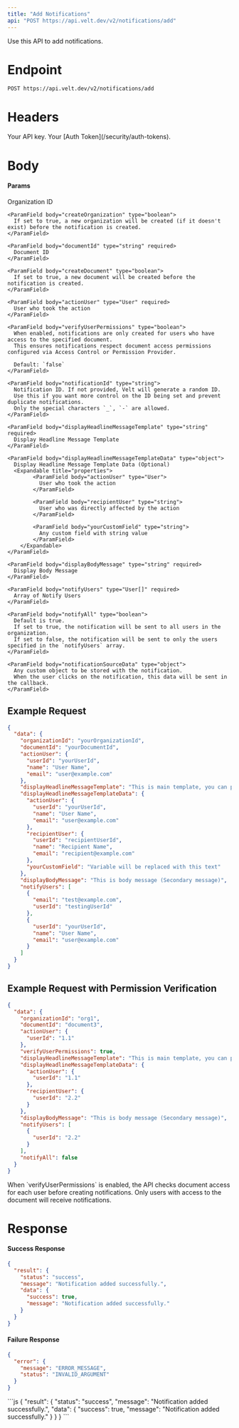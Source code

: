 ```yaml
---
title: "Add Notifications"
api: "POST https://api.velt.dev/v2/notifications/add"
---
```


Use this API to add notifications.

# Endpoint

`POST https://api.velt.dev/v2/notifications/add`

# Headers

<ParamField header="x-velt-api-key" type="string" required>
  Your API key.
</ParamField>

<ParamField header="x-velt-auth-token" type="string" required>
  Your [Auth Token](/security/auth-tokens).
</ParamField>

# Body

#### Params

<ParamField body="data" type="object" required>
  <Expandable title="properties">
    <ParamField body="organizationId" type="string" required>
      Organization ID
    </ParamField>

    <ParamField body="createOrganization" type="boolean">
      If set to true, a new organization will be created (if it doesn't exist) before the notification is created.
    </ParamField>

    <ParamField body="documentId" type="string" required>
      Document ID
    </ParamField>

    <ParamField body="createDocument" type="boolean">
      If set to true, a new document will be created before the notification is created.
    </ParamField>

    <ParamField body="actionUser" type="User" required>
      User who took the action
    </ParamField>

    <ParamField body="verifyUserPermissions" type="boolean">
      When enabled, notifications are only created for users who have access to the specified document.
      This ensures notifications respect document access permissions configured via Access Control or Permission Provider.

      Default: `false`
    </ParamField>

    <ParamField body="notificationId" type="string">
      Notification ID. If not provided, Velt will generate a random ID.
      Use this if you want more control on the ID being set and prevent duplicate notifications.
      Only the special characters `_`, `-` are allowed.
    </ParamField>

    <ParamField body="displayHeadlineMessageTemplate" type="string" required>
      Display Headline Message Template
    </ParamField>

    <ParamField body="displayHeadlineMessageTemplateData" type="object">
      Display Headline Message Template Data (Optional)
      <Expandable title="properties">
            <ParamField body="actionUser" type="User">
              User who took the action
            </ParamField>

            <ParamField body="recipientUser" type="string">
              User who was directly affected by the action
            </ParamField>

            <ParamField body="yourCustomField" type="string">
              Any custom field with string value
            </ParamField>     
        </Expandable>
    </ParamField>

    <ParamField body="displayBodyMessage" type="string" required>
      Display Body Message
    </ParamField>

    <ParamField body="notifyUsers" type="User[]" required>
      Array of Notify Users
    </ParamField>

    <ParamField body="notifyAll" type="boolean">
      Default is true.
      If set to true, the notification will be sent to all users in the organization.
      If set to false, the notification will be sent to only the users specified in the `notifyUsers` array.
    </ParamField>

    <ParamField body="notificationSourceData" type="object">
      Any custom object to be stored with the notification.
      When the user clicks on the notification, this data will be sent in the callback.
    </ParamField>

  </Expandable>
</ParamField>

## **Example Request**

```JSON
{
  "data": {
    "organizationId": "yourOrganizationId",
    "documentId": "yourDocumentId",
    "actionUser": {
      "userId": "yourUserId",
      "name": "User Name",
      "email": "user@example.com"
    },
    "displayHeadlineMessageTemplate": "This is main template, you can pass variables using curly brackets like this: {actionUser}, {recipientUser}, {yourCustomVariableWithStringValue}",
    "displayHeadlineMessageTemplateData": {
      "actionUser": {
        "userId": "yourUserId",
        "name": "User Name",
        "email": "user@example.com"
      },
      "recipientUser": {
        "userId": "recipientUserId",
        "name": "Recipient Name",
        "email": "recipient@example.com"
      },
      "yourCustomField": "Variable will be replaced with this text"
    },
    "displayBodyMessage": "This is body message (Secondary message)",
    "notifyUsers": [
      {
        "email": "test@example.com",
        "userId": "testingUserId"
      },
      {
        "userId": "yourUserId",
        "name": "User Name",
        "email": "user@example.com"
      }
    ]
  }
}
```

## **Example Request with Permission Verification**

```JSON
{
  "data": {
    "organizationId": "org1",
    "documentId": "document3",
    "actionUser": {
      "userId": "1.1"
    },
    "verifyUserPermissions": true,
    "displayHeadlineMessageTemplate": "This is main template, you can pass variables using curly brackets like this: {actionUser}, {recipientUser}",
    "displayHeadlineMessageTemplateData": {
      "actionUser": {
        "userId": "1.1"
      },
      "recipientUser": {
        "userId": "2.2"
      }
    },
    "displayBodyMessage": "This is body message (Secondary message)",
    "notifyUsers": [
      {
        "userId": "2.2"
      }
    ],
    "notifyAll": false
  }
}
```

<Note>
When `verifyUserPermissions` is enabled, the API checks document access for each user before creating notifications. Only users with access to the document will receive notifications.
</Note>

# Response

#### Success Response

```JSON
{
  "result": {
    "status": "success",
    "message": "Notification added successfully.",
    "data": {
      "success": true,
      "message": "Notification added successfully."
    }
  }
}
```

#### Failure Response

```JSON
{
  "error": {
    "message": "ERROR_MESSAGE",
    "status": "INVALID_ARGUMENT"
  }
}
```

<ResponseExample>
```js
{
  "result": {
    "status": "success",
    "message": "Notification added successfully.",
    "data": {
      "success": true,
      "message": "Notification added successfully."
    }
  }
}
```
</ResponseExample>